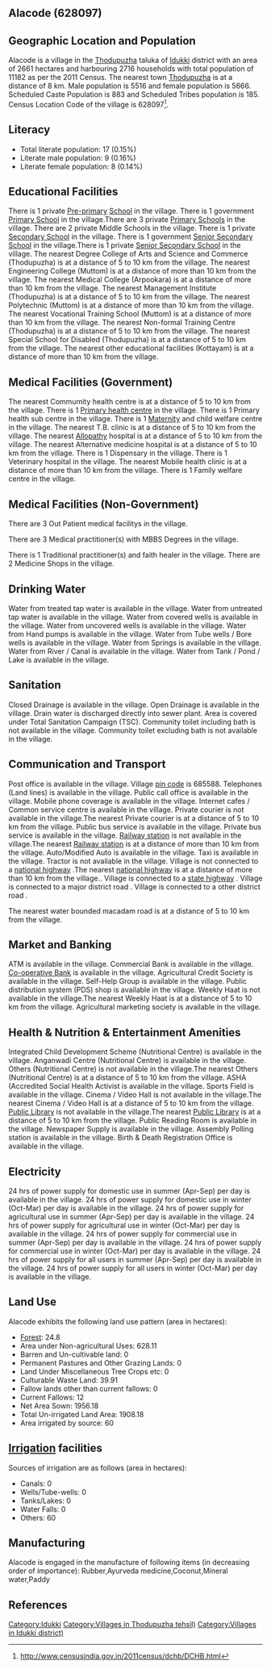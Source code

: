 {{Infobox settlement
| name=Alacode
| native_name=
| native_name_lang=
| other_name=
| nickname=
| settlement_type=Village
| image_skyline=
| image_alt=
| image_caption=
| pushpin_map=India Kerala
| pushpin_label_position=right
| pushpin_map_alt=
| pushpin_map_caption=Location in Kerala, India
| latd=
| latm=
| lats=
| latNS=
| longd=
| longm=
| longs=
| longEW=
| coordinates_display=inline,title
| subdivision_type=Country
| subdivision_name={{flag|India}}
| subdivision_type1=[[States and territories of India|State]]
| subdivision_name1=Kerala 
| subdivision_type2=[[List of districts of India|District]]
| subdivision_name2=Idukki 
| subdivision_type3=Tahsil
| subdivision_name3=Thodupuzha
| website=
| established_title=<!-- Established -->
| established_date=
| founder=
| named_for=
| government_type=
| governing_body=
| unit_pref=Metric=
| area_footnotes=
| area_rank=
| area_total_km2=26.61
| elevation_footnotes=
| elevation_m=
| population_total=11182
| population_as_of=2011
| population_rank=
| population_density_km2=420
| population_demonym=
| population_footnotes=
| demographics_type1=Languages
| demographics1_title1=Official
| demographics1_info1=[[Malayalam language|Malayalam]]
| timezone1=[[Indian Standard Time|IST]]
| utc_offset1==+5:30
| postal_code_type=[[Postal Index Number|PIN]]
| postal_code=685588
| area_code_type=Telephone code
| area_code=
| registration_plate=
| blank1_name_sec1=Nearest city
| blank1_info_sec1=[[Thodupuzha]]
| blank2_name_sec1=[[Human sex ratio|Sex ratio]]
| blank2_info_sec1=1027 [[male|♂]]/[[female|♀]]
| blank3_name_sec1=Literacy
| blank3_info_sec1=0.15%
| blank1_name_sec2=[[2011 Census of India|2011 census]] code
| blank1_info_sec2=628097
| footnotes=
}}

== Alacode (628097) ==

== Geographic Location and Population ==

Alacode is a village in the [[Thodupuzha]] taluka of [[Idukki ]] district with an area of 2661 hectares and harbouring 2716 households with total population of 11182 as per the 2011 Census. The nearest town [[Thodupuzha]] is at a distance of 8 km. Male population is 5516 and female population is 5666. Scheduled Caste Population is 883 and Scheduled Tribes population is 185. Census Location Code of the village is 628097<ref>http://www.censusindia.gov.in/2011census/dchb/DCHB.html</ref>.


== Literacy ==  
* Total literate population: 17 (0.15%)
* Literate male population: 9 (0.16%)
* Literate female population: 8 (0.14%)


== Educational Facilities ==  
There is 1 private [[Pre-primary]] [[School]] in the village.
There is 1 government [[Primary School]] in the village.There are 3 private [[Primary School]]s in the village.
There are 2 private Middle Schools in the village.
There is 1 private [[Secondary School]] in the village.
There is 1 government [[Senior Secondary School]] in the village.There is 1 private [[Senior Secondary School]] in the village.
The nearest Degree College of Arts and Science and Commerce (Thodupuzha) is at a distance of 5 to 10 km from the village.
The nearest Engineering College (Muttom) is at a distance of more than 10 km from the village.
The nearest Medical College (Arpookara) is at a distance of more than 10 km from the village.
The nearest Management Institute (Thodupuzha) is at a distance of 5 to 10 km from the village.
The nearest Polytechnic (Muttom) is at a distance of more than 10 km from the village.
The nearest Vocational Training School (Muttom) is at a distance of more than 10 km from the village.
The nearest Non-formal Training Centre (Thodupuzha) is at a distance of 5 to 10 km from the village.
The nearest Special School for Disabled (Thodupuzha) is at a distance of 5 to 10 km from the village.
The nearest other educational facilities (Kottayam) is at a distance of more than 10 km from the village.


== Medical Facilities (Government) ==
The nearest Commumity health centre is at a distance of 5 to 10 km from the village.
There is 1 [[Primary health centre]] in the village.
There is 1 Primary health sub centre in the village.
There is 1 [[Maternity]] and child welfare centre in the village.
The nearest T.B. clinic is at a distance of 5 to 10 km from the village.
The nearest [[Allopathy]] hospital is at a distance of 5 to 10 km from the village.
The nearest Alternative medicine hospital is at a distance of 5 to 10 km from the village.
There is 1 Dispensary in the village.
There is 1 Veterinary hospital in the village.
The nearest Mobile health clinic is at a distance of more than 10 km from the village.
There is 1 Family welfare centre in the village.


== Medical Facilities (Non-Government) ==
There are 3 Out Patient medical facilitys in the village.


There are 3 Medical practitioner(s) with MBBS Degrees in the village.


There is 1 Traditional practitioner(s) and faith healer in the village.
There are 2 Medicine Shops in the village.



== Drinking Water ==
Water from treated tap water is available in the village.
Water from untreated tap water is available in the village.
Water from covered wells is available in the village.
Water from uncovered wells is available in the village.
Water from Hand pumps is available in the village.
Water from Tube wells / Bore wells is available in the village.
Water from Springs is available in the village.
Water from River / Canal is available in the village.
Water from Tank / Pond / Lake is available in the village.


== Sanitation ==
Closed Drainage is available in the village.
Open Drainage is available in the village.
Drain water is discharged directly into sewer plant.
Area is covered under Total Sanitation Campaign (TSC).
Community toilet including bath is not available in the village.
Community toilet excluding bath is not available in the village.


== Communication and Transport ==
Post office is available in the village.
Village [[pin code]] is 685588.
Telephones (Land lines) is available in the village.
Public call office is available in the village.
Mobile phone coverage is available in the village.
Internet cafes / Common service centre is available in the village.
Private courier is not available in the village.The nearest Private courier is at a distance of 5 to 10 km from the village.
Public bus service is available in the village.
Private bus service is available in the village.
[[Railway station]] is not available in the village.The nearest [[Railway station]] is at a distance of more than 10 km from the village.
Auto/Modified Auto is available in the village.
Taxi is available in the village.
Tractor is not available in the village.
Village is not connected to a [[national highway]] .The nearest [[national highway]] is at a distance of more than 10 km from the village..
Village is connected to a [[state highway]]  .
Village is connected to a major district road    .
Village is connected to a other district road  .


The nearest water bounded macadam road is at a distance of 5 to 10 km from the village.




== Market and Banking ==
ATM is available in the village.
Commercial Bank is available in the village.
[[Co-operative Bank]] is available in the village.
Agricultural Credit Society is available in the village.
Self-Help Group is available in the village.
Public distribution system (PDS) shop is available in the village.
Weekly Haat is not available in the village.The nearest Weekly Haat is at a distance of 5 to 10 km from the village.
Agricultural marketing society is available in the village.


== Health & Nutrition & Entertainment Amenities ==
Integrated Child Development Scheme (Nutritional Centre) is available in the village.
Anganwadi Centre (Nutritional Centre) is available in the village.
Others (Nutritional Centre) is not available in the village.The nearest Others (Nutritional Centre) is at a distance of 5 to 10 km from the village.
ASHA (Accredited Social Health Activist is available in the village.
Sports Field is available in the village.
Cinema / Video Hall is not available in the village.The nearest Cinema / Video Hall is at a distance of 5 to 10 km from the village.
[[Public Library]] is not available in the village.The nearest [[Public Library]] is at a distance of 5 to 10 km from the village.
Public Reading Room is available in the village.
Newspaper Supply is available in the village.
Assembly Polling station is available in the village.
Birth & Death Registration Office is available in the village.


== Electricity ==
24 hrs of power supply for domestic use in summer (Apr-Sep) per day is available in the village.
24 hrs of power supply for domestic use in winter (Oct-Mar) per day is available in the village.
24 hrs of power supply for agricultural use in summer (Apr-Sep) per day is available in the village.
24 hrs of power supply for agricultural use in winter (Oct-Mar) per day is available in the village.
24 hrs of power supply for commercial use in summer (Apr-Sep) per day is available in the village.
24 hrs of power supply for commercial use in winter (Oct-Mar) per day is available in the village.
24 hrs of power supply for all users in summer (Apr-Sep) per day is available in the village.
24 hrs of power supply for all users in winter (Oct-Mar) per day is available in the village.


== Land Use ==
Alacode exhibits the following land use pattern (area in hectares):
* [[Forest]]: 24.8
* Area under Non-agricultural Uses: 628.11
* Barren and Un-cultivable land: 0
* Permanent Pastures and Other Grazing Lands: 0
* Land Under Miscellaneous Tree Crops etc: 0
* Culturable Waste Land: 39.91
* Fallow lands other than current fallows: 0
* Current Fallows: 12
* Net Area Sown: 1956.18
* Total Un-irrigated Land Area: 1908.18
* Area irrigated by source: 60


== [[Irrigation]] facilities ==
Sources of irrigation are as follows (area in hectares):
* Canals: 0
* Wells/Tube-wells: 0
* Tanks/Lakes: 0
* Water Falls: 0
* Others: 60


== Manufacturing ==
Alacode is engaged in the manufacture of following items (in decreasing order of importance): Rubber,Ayurveda medicine,Coconut,Mineral water,Paddy


[[Category:Idukki ]]
[[Category:Villages in Thodupuzha tehsil)]]
[[Category:Villages in Idukki  district)]]


== References ==
{{Reflist}}


